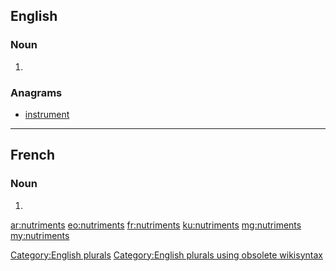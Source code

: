 ==English==

===Noun===
{{head|en}}

# {{plural of|nutriment}}

===Anagrams===
* [[instrument#English|instrument]]

[[Category:English plurals]][[Category:English plurals using obsolete wikisyntax]]

----

==French==

===Noun===
{{head|fr|g=m-p}}

# {{plural of|nutriment|lang=fr}}

[[ar:nutriments]]
[[eo:nutriments]]
[[fr:nutriments]]
[[ku:nutriments]]
[[mg:nutriments]]
[[my:nutriments]]